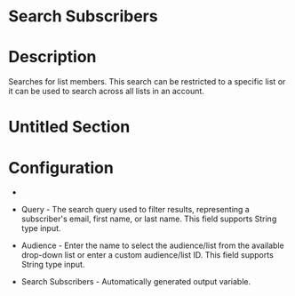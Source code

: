 ﻿# Search Subscribers

# Description

Searches for list members. This search can be restricted to a specific list or it can
                be used to search across all lists in an account.

# Untitled Section

# Configuration

* 
* Query - The search query used to filter results, representing a subscriber's email, first name, or last name. This field supports String type input.
* Audience - Enter the name to select the audience/list from the available drop-down list or enter a custom audience/list ID. This field supports String type input.









* Search Subscribers - Automatically generated output variable.
